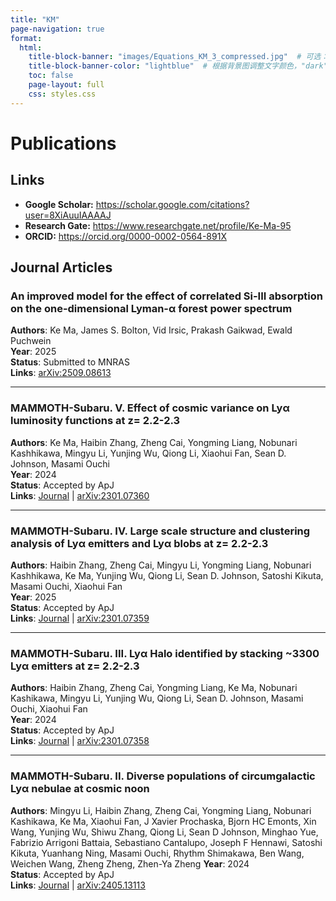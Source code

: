 ```yaml
---
title: "KM"
page-navigation: true
format:
  html:
    title-block-banner: "images/Equations_KM_3_compressed.jpg"  # 可选：使用图片作为横幅背景
    title-block-banner-color: "lightblue"  # 根据背景图调整文字颜色，"dark" 或 "light"
    toc: false
    page-layout: full
    css: styles.css
---
```


# Publications

## Links

- **Google Scholar:** [https://scholar.google.com/citations?user=8XiAuuIAAAAJ](https://scholar.google.com/citations?user=8XiAuuIAAAAJ)  
- **Research Gate:** [https://www.researchgate.net/profile/Ke-Ma-95](https://www.researchgate.net/profile/Ke-Ma-95)  
- **ORCID:** [https://orcid.org/0000-0002-0564-891X](https://orcid.org/0000-0002-0564-891X)  

## Journal Articles

### An improved model for the effect of correlated Si-III absorption on the one-dimensional Lyman-α forest power spectrum    
**Authors**: Ke Ma, James S. Bolton, Vid Irsic, Prakash Gaikwad, Ewald Puchwein  
**Year**: 2025  
**Status**: Submitted to MNRAS    
**Links**: [arXiv:2509.08613](https://arxiv.org/abs/2509.08613)

---

### MAMMOTH-Subaru. V. Effect of cosmic variance on Lyα luminosity functions at z= 2.2-2.3  
**Authors**: Ke Ma, Haibin Zhang, Zheng Cai, Yongming Liang, Nobunari Kashhikawa, Mingyu Li, Yunjing Wu, Qiong Li, Xiaohui Fan, Sean D. Johnson, Masami Ouchi  
**Year**: 2024  
**Status**: Accepted by ApJ  
**Links**: [Journal](https://iopscience.iop.org/article/10.3847/1538-4357/ad04da/meta) | [arXiv:2301.07360](https://arxiv.org/abs/2301.07360)  

---

### MAMMOTH-Subaru. IV. Large scale structure and clustering analysis of Lyα emitters and Lyα blobs at z= 2.2-2.3  
**Authors**: Haibin Zhang, Zheng Cai, Mingyu Li, Yongming Liang, Nobunari Kashhikawa, Ke Ma, Yunjing Wu, Qiong Li, Sean D. Johnson, Satoshi Kikuta, Masami Ouchi, Xiaohui Fan  
**Year**: 2025  
**Status**: Accepted by ApJ   
**Links**: [Journal](https://iopscience.iop.org/article/10.3847/1538-4357/adb41b/meta) | [arXiv:2301.07359](https://arxiv.org/abs/2301.07359) 

---

### MAMMOTH-Subaru. III. Lyα Halo identified by stacking ~3300 Lyα emitters at z= 2.2-2.3
**Authors**: Haibin Zhang, Zheng Cai, Yongming Liang, Ke Ma, Nobunari Kashikawa, Mingyu Li, Yunjing Wu, Qiong Li, Sean D. Johnson, Masami Ouchi, Xiaohui Fan  
**Year**: 2024  
**Status**: Accepted by ApJ   
**Links**: [Journal](https://iopscience.iop.org/article/10.3847/1538-4357/ad07d3/meta) | [arXiv:2301.07358](https://arxiv.org/abs/2301.07358)  

---

### MAMMOTH-Subaru. II. Diverse populations of circumgalactic Lyα nebulae at cosmic noon
**Authors**: Mingyu Li, Haibin Zhang, Zheng Cai, Yongming Liang, Nobunari Kashikawa, Ke Ma, Xiaohui Fan, J Xavier Prochaska, Bjorn HC Emonts, Xin Wang, Yunjing Wu, Shiwu Zhang, Qiong Li, Sean D Johnson, Minghao Yue, Fabrizio Arrigoni Battaia, Sebastiano Cantalupo, Joseph F Hennawi, Satoshi Kikuta, Yuanhang Ning, Masami Ouchi, Rhythm Shimakawa, Ben Wang, Weichen Wang, Zheng Zheng, Zhen-Ya Zheng 
**Year**: 2024  
**Status**: Accepted by ApJ   
**Links**: [Journal](https://iopscience.iop.org/article/10.3847/1538-4365/ad812c/meta) | [arXiv:2405.13113](https://arxiv.org/abs/2405.13113)  